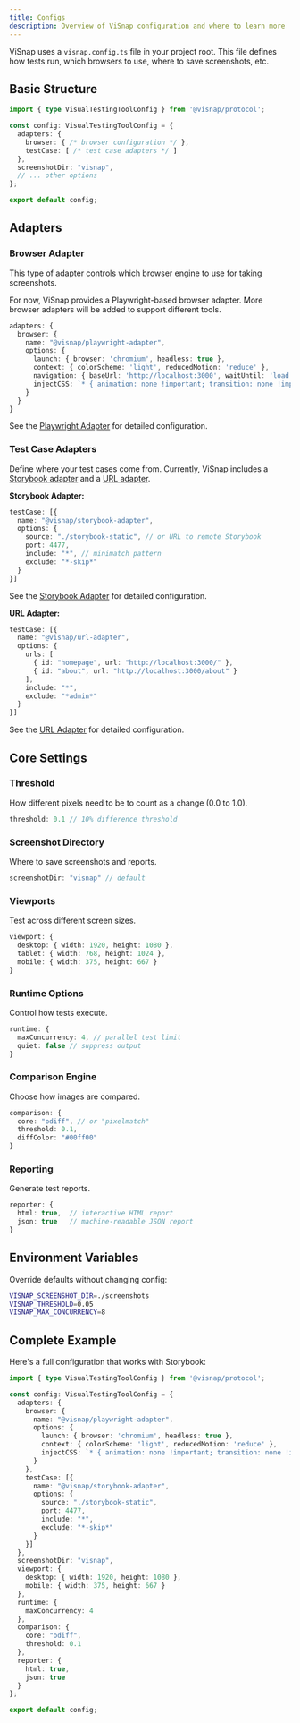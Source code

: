 ```yaml
---
title: Configs
description: Overview of ViSnap configuration and where to learn more
---
```


ViSnap uses a `visnap.config.ts` file in your project root. This file defines how tests run, which browsers to use, where to save screenshots, etc.

## Basic Structure

```typescript
import { type VisualTestingToolConfig } from '@visnap/protocol';

const config: VisualTestingToolConfig = {
  adapters: {
    browser: { /* browser configuration */ },
    testCase: [ /* test case adapters */ ]
  },
  screenshotDir: "visnap",
  // ... other options
};

export default config;
```

## Adapters

### Browser Adapter

This type of adapter controls which browser engine to use for taking screenshots.

For now, ViSnap provides a Playwright-based browser adapter. More browser adapters will be added to support different tools.

```typescript
adapters: {
  browser: {
    name: "@visnap/playwright-adapter",
    options: {
      launch: { browser: 'chromium', headless: true },
      context: { colorScheme: 'light', reducedMotion: 'reduce' },
      navigation: { baseUrl: 'http://localhost:3000', waitUntil: 'load', timeoutMs: 30000 },
      injectCSS: `* { animation: none !important; transition: none !important; }`
    }
  }
}
```

See the [Playwright Adapter](/docs/adapters/playwright) for detailed configuration.

### Test Case Adapters

Define where your test cases come from. Currently, ViSnap includes a [Storybook adapter](/docs/adapters/storybook) and a [URL adapter](/docs/adapters/url).

**Storybook Adapter:**
```typescript
testCase: [{
  name: "@visnap/storybook-adapter",
  options: {
    source: "./storybook-static", // or URL to remote Storybook
    port: 4477,
    include: "*", // minimatch pattern
    exclude: "*-skip*"
  }
}]
```
See the [Storybook Adapter](/docs/adapters/storybook) for detailed configuration.

**URL Adapter:**
```typescript
testCase: [{
  name: "@visnap/url-adapter",
  options: {
    urls: [
      { id: "homepage", url: "http://localhost:3000/" },
      { id: "about", url: "http://localhost:3000/about" }
    ],
    include: "*",
    exclude: "*admin*"
  }
}]
```

See the [URL Adapter](/docs/adapters/url) for detailed configuration.

## Core Settings

### Threshold

How different pixels need to be to count as a change (0.0 to 1.0).

```typescript
threshold: 0.1 // 10% difference threshold
```

### Screenshot Directory

Where to save screenshots and reports.

```typescript
screenshotDir: "visnap" // default
```

### Viewports

Test across different screen sizes.

```typescript
viewport: {
  desktop: { width: 1920, height: 1080 },
  tablet: { width: 768, height: 1024 },
  mobile: { width: 375, height: 667 }
}
```

### Runtime Options

Control how tests execute.

```typescript
runtime: {
  maxConcurrency: 4, // parallel test limit
  quiet: false // suppress output
}
```

### Comparison Engine

Choose how images are compared.

```typescript
comparison: {
  core: "odiff", // or "pixelmatch"
  threshold: 0.1,
  diffColor: "#00ff00"
}
```

### Reporting

Generate test reports.

```typescript
reporter: {
  html: true,  // interactive HTML report
  json: true   // machine-readable JSON report
}
```

## Environment Variables

Override defaults without changing config:

```bash
VISNAP_SCREENSHOT_DIR=./screenshots
VISNAP_THRESHOLD=0.05
VISNAP_MAX_CONCURRENCY=8
```

## Complete Example

Here's a full configuration that works with Storybook:

```typescript
import { type VisualTestingToolConfig } from '@visnap/protocol';

const config: VisualTestingToolConfig = {
  adapters: {
    browser: {
      name: "@visnap/playwright-adapter",
      options: {
        launch: { browser: 'chromium', headless: true },
        context: { colorScheme: 'light', reducedMotion: 'reduce' },
        injectCSS: `* { animation: none !important; transition: none !important; }`
      }
    },
    testCase: [{
      name: "@visnap/storybook-adapter",
      options: {
        source: "./storybook-static",
        port: 4477,
        include: "*",
        exclude: "*-skip*"
      }
    }]
  },
  screenshotDir: "visnap",
  viewport: {
    desktop: { width: 1920, height: 1080 },
    mobile: { width: 375, height: 667 }
  },
  runtime: {
    maxConcurrency: 4
  },
  comparison: {
    core: "odiff",
    threshold: 0.1
  },
  reporter: {
    html: true,
    json: true
  }
};

export default config;
```
